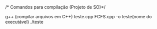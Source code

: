 /* Comandos para compilação (Projeto de SO)*/

g++ (compilar arquivos em C++) teste.cpp FCFS.cpp -o teste(nome do executável)
./teste

